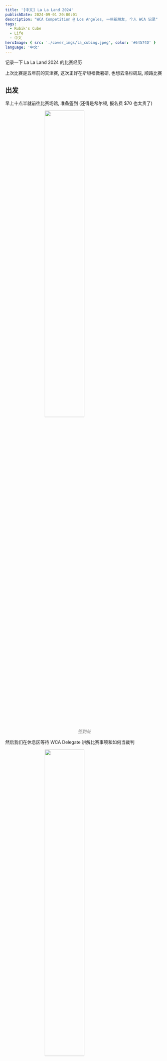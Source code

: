 ```yaml
---
title: '[中文] La La Land 2024'
publishDate: 2024-09-01 20:00:01
description: "WCA Competition @ Los Angeles, 一些新朋友, 个人 WCA 记录"
tags:
  - Rubik's Cube
  - Life
  - 中文
heroImage: { src: './cover_imgs/la_cubing.jpeg', color: '#64574D' }
language: '中文'
---
```

记录一下 La La Land 2024 的比赛经历

上次比赛是五年前的天津赛, 这次正好在斯坦福做暑研, 也想去洛杉矶玩, 顺路比赛

## 出发

早上十点半就前往比赛场馆, 准备签到 (还得是希尔顿, 报名费 $70 也太贵了)

<img src="https://cdn.lyt0112.com/2024/09/05996340f6efa287c093d4ed70d23f24.jpeg" alt="" style="width: 50%; height: auto; display: block; margin: 0 auto;" /><p style="text-align: center; font-style: italic; color: gray;"> 签到处 </p>

然后我们在休息区等待 WCA Delegate 讲解比赛事项和如何当裁判

<img src="https://cdn.lyt0112.com/2024/09/654e62948759d0f47442fa60a624bf4f.jpeg" alt="" style="width: 50%; height: auto; display: block; margin: 0 auto;" /><p style="text-align: center; font-style: italic; color: gray;"> 准备开始比赛! </p>

甚至还有人在卖自己烤的有魔方图案的饼干, 坐在我旁边的大哥 [Preston Hoing (2019HOIN01)](https://www.worldcubeassociation.org/persons/2019HOIN01) 买了两个送了我一个, 保存下来留作纪念

<img src="https://cdn.lyt0112.com/2024/09/baca0857505b7787c5be390ada24e845.jpeg" alt="" style="width: 50%; height: auto; display: block; margin: 0 auto;" /><p style="text-align: center; font-style: italic; color: gray;"> 你是哪块儿小饼干 </p>

## 比赛过程

这是一次 24 小时比赛, 也就是说 24 小时比赛不间断, 如果参加的比赛比较多 (比如我), 那就需要通宵, 事实上我也确实通宵了

对这边的空调温度表示尊敬, 下次再也不穿短裤了...

半夜冻的全身发抖, 每一把结束都需要去卫生间用热水洗手保持良好的状态

<img src="https://cdn.lyt0112.com/2024/09/b5f69e8ce00a7d532bb54aeb5d6914bc.jpeg" alt="" style="width: 80%; height: auto; display: block; margin: 0 auto;" /><p style="text-align: center; font-style: italic; color: gray;"> 时间表 </p>

这次比赛总共参加了九个项目, 选两个有趣的项目讲讲

### 3x3

入魔 7 年, 前 3 年进步 5 秒, 后 4 年进步 5 秒...

这次比赛刷新了单次和平均的个人记录, 单次还进了 10s, 平时练习的时候可能 20 把能有一把 sub10, 有点小激动

<img src="https://cdn.lyt0112.com/2024/09/a55df8e1a1f50489065e8d2daa64559b.jpeg" alt="" style="width: 50%; height: auto; display: block; margin: 0 auto;" /><p style="text-align: center; font-style: italic; color: gray;"> SUB 10 </p>

下次比赛一定要做到平均 SUB 10 !

### Pyraminx

不知道为什么我用的普通四棱往往会取得较高的名次, 这次在第二轮手感比较好, 刷新了单次和平均的个人纪录, 同时还进入了决赛

<img src="https://cdn.lyt0112.com/2024/09/27cde2edbc4f4f23d7712b35a5950f8d.jpeg" alt="" style="width: 50%; height: auto; display: block; margin: 0 auto;" /><p style="text-align: center; font-style: italic; color: gray;"> Pyraminx Final </p>

可能是因为通宵太累了, 决赛发挥不好, 但是还是很开心能进决赛

<img src="https://cdn.lyt0112.com/2024/09/f24ddb5390a8f806689d217e70ae3b0d.png" alt="" style="width: 80%; height: auto; display: block; margin: 0 auto;" /><p style="text-align: center; font-style: italic; color: gray;"> Pyraminx Grades </p>

## Interesting Things

### Clock WR

第一次见证世界纪录的诞生, [Brendyn Dunagan (2021DUNA01)](https://www.worldcubeassociation.org/persons/2021DUNA01) 以 1.973s 刷新了 Clock 的单次世界纪录

<img src="https://cdn.lyt0112.com/2024/09/11654f62590abf0ee07922eb4d0407f7.jpeg" alt="" style="width: 50%; height: auto; display: block; margin: 0 auto;" /><p style="text-align: center; font-style: italic; color: gray;"> Clock WR </p>

还跟他合影留念了, 祝贺他 Nice Record!

<img src="https://cdn.lyt0112.com/2024/09/b9065e59f1e666a9516c4a037de17738.jpeg" alt="" style="width: 50%; height: auto; display: block; margin: 0 auto;" /><p style="text-align: center; font-style: italic; color: gray;"> </p>

### 国内外比赛区别

最开始我以为国外比赛和中国比赛流程是一样的, 但是实际上还是有比较多区别的

中国比赛: Judge 负责拿走你的魔方, 在打乱区让打乱员打乱, 然后拿回到刚才的比赛台上, 每个人的五把结束之前是不会离开座位的

国外比赛: 先提交魔方, 打乱完成后 Runner 把你的魔方放到一个有裁判的闲置比赛台上, 叫你的名字, 去这个比赛台完成复原, Judge 记录成绩, 结束之后你需要离开比赛台回到备赛区, Runner 把魔方送回打乱区, 等待下一次在另一个比赛台叫你的名字, 所以你需要在五个比赛台上完成五把

<img src="https://cdn.lyt0112.com/2024/09/79c8be15c1efa460499d1df6665c0055.jpeg" alt="" style="width: 50%; height: auto; display: block; margin: 0 auto;" /><p style="text-align: center; font-style: italic; color: gray;"> 提交魔方 </p>

国外这样效率比较高, 因为不存在闲置的比赛台, 选手等待打乱的时候不会占用比赛台

另外国内外裁判员和打乱员不同, 国外的裁判员都是选手, 每个人在一个比赛组的同时也会被分配到一个裁判组, 此时你需要找到一个空闲的裁判位置去当裁判

<img src="https://cdn.lyt0112.com/2024/09/706d865a79f21113a14b457eac5bdc7a.jpeg" alt="" style="width: 50%; height: auto; display: block; margin: 0 auto;" /><p style="text-align: center; font-style: italic; color: gray;"> 我在当裁判 </p>

当然裁判员的数量是过饱和的, 因为一个项目你只需要比 5 把, 但是需要裁判所有来到这个比赛桌的人, 大概 50 把, 所以也可以选择在轮到你的时候摆烂不去当裁判

但是如果有很多人都摆烂, 不去当裁判, 就会造成缺少裁判的情况, WCA Delegate 就会在麦克风大叫, 找人来当裁判, 尤其是半夜的时候很多小朋友都去睡觉了, 甚至只有一个人来当裁判

<img src="https://cdn.lyt0112.com/2024/09/a75cce188fa719394bffe39a94a659af.jpeg" alt="" style="width: 50%; height: auto; display: block; margin: 0 auto;" /><p style="text-align: center; font-style: italic; color: gray;"> 裁判的码表⏱️ </p>

然而中国的裁判都是问卷报名制, 比赛之前从各种群发问卷招募裁判, 这样就能保证裁判是充足的, 但是坏处就是需要花精力去招募

## People & Friends

[Preston Hoing (2019HOIN01)](https://www.worldcubeassociation.org/persons/2019HOIN01) 是我到了比赛场地第一个遇见的人, 他有点话唠, 跟我很热情地聊天, 还讲到了他上次魔表遇到的一个很好的打乱.

他是这次比赛全项目的选手, 24小时的全项目对他来说真的累, 但是他还是坚持到了最后, 完成了他的第一次五盲, 还进了三盲决赛, 佩服. 不过忘了和他合影了, 有点遗憾.

然后我坐到了一个小朋友和他爸爸旁边, 从巴西来的很可爱的小朋友: [Benjamin Dias Reino (2024REIN02)](https://www.worldcubeassociation.org/persons/2024REIN02)

<img src="https://cdn.lyt0112.com/2024/09/f1e39d4dd80004f7565226252ff8e84a.jpeg" alt="" style="width: 50%; height: auto; display: block; margin: 0 auto;" /><p style="text-align: center; font-style: italic; color: gray;"> With Benjamin and His Dad </p>

然后来了另两个小朋友, 是 Benjamin 在上一场比赛认识的, 两兄弟中的弟弟参加比赛 [Ren Davis Semien (2024SEMI01)](https://www.worldcubeassociation.org/persons/2024SEMI01)

<img src="https://cdn.lyt0112.com/2024/09/8e2ae80b737d44f9cec4aaac9f1f84d1.jpeg" alt="" style="width: 50%; height: auto; display: block; margin: 0 auto;" /><p style="text-align: center; font-style: italic; color: gray;"> </p>

后来这个桌子上又来了一个洛杉矶本地高中生 [Kierran Leavitt (2022LEAV02)](https://www.worldcubeassociation.org/persons/2022LEAV02), 他自述在学习开飞机, 包括滑翔机和有动力飞机, 还挺好玩

<img src="https://cdn.lyt0112.com/2024/09/4c4b93340fddad8be9ba7fa1a5a015f9.jpeg" alt="" style="width: 50%; height: auto; display: block; margin: 0 auto;" /><p style="text-align: center; font-style: italic; color: gray;"> </p>

在三阶第一轮最后一把遇见了一个中国裁判员, [Tianshuo Shao (2023SHAO01)](https://www.worldcubeassociation.org/persons/2023SHAO01) 如果不是他我可能需要说一天英语了, 脑子要烧了

后来在比赛间隙他开车带我在洛杉矶游览, 晚上还去了 Santa Monica 海滩和码头, 好多大麻味

<img src="https://cdn.lyt0112.com/2024/09/f19484316f13ab410cc2b23fee2e1089.jpeg" alt="" style="width: 50%; height: auto; display: block; margin: 0 auto;" /><p style="text-align: center; font-style: italic; color: gray;"> Santa Monica Beach </p>

忘了合照, 过两天补上

Update on Oct 28, 2024: 才想起来补合影

<img src="https://cdn.lyt0112.com/2024/10/b667444035a036c0237c74c9530631e2.jpeg" alt="" style="width: 50%; height: auto; display: block; margin: 0 auto;" /><p style="text-align: center; font-style: italic; color: gray;"> 和 Tianshuo 在 SacCubing XVIII 2024 @ Sacremento </p>

## Epilogue

随便放一些图片

<img src="https://cdn.lyt0112.com/2024/09/6442333155869fddeb83320c0c207071.jpeg" alt="" style="width: 80%; height: auto; display: block; margin: 0 auto;" /><p style="text-align: center; font-style: italic; color: gray;"> 比赛之前 </p>

<img src="https://cdn.lyt0112.com/2024/09/0efe5b4c011d7e65b29bd0e32b6c21f6.jpeg" alt="" style="width: 80%; height: auto; display: block; margin: 0 auto;" /><p style="text-align: center; font-style: italic; color: gray;"> 在阳台练习的人 </p>

<img src="https://cdn.lyt0112.com/2024/09/c9b29b35ecbab01b75e1cae1e99a92ca.jpeg" alt="" style="width: 50%; height: auto; display: block; margin: 0 auto;" /><p style="text-align: center; font-style: italic; color: gray;"> 酒店大阳台的景色, 对面停车场花了我和 Tianshuo $30</p>

<img src="https://cdn.lyt0112.com/2024/09/c58c4616b3c570f976f808735931f128.jpeg" alt="" style="width: 80%; height: auto; display: block; margin: 0 auto;" /><p style="text-align: center; font-style: italic; color: gray;"> 开进死胡同 </p>

<img src="https://cdn.lyt0112.com/2024/09/02572e9ca7c9c95946394798b76f1815.jpeg" alt="" style="width: 80%; height: auto; display: block; margin: 0 auto;" /><p style="text-align: center; font-style: italic; color: gray;"> 又开进死胡同 </p>

<img src="https://cdn.lyt0112.com/2024/09/e95dbf5a6ad9b229a58c3e6f876d14a2.jpeg" alt="" style="width: 80%; height: auto; display: block; margin: 0 auto;" /><p style="text-align: center; font-style: italic; color: gray;"> 半夜大家在庆祝 12 点 </p>

<img src="https://cdn.lyt0112.com/2024/09/1ea26f2a69a459430e42cab1a45dc451.jpeg" alt="" style="width: 80%; height: auto; display: block; margin: 0 auto;" /><p style="text-align: center; font-style: italic; color: gray;"> 希尔顿酒店的泳池 </p>

<img src="https://cdn.lyt0112.com/2024/09/63f6b1905945306d9b75c4cc9e84ed23.jpeg" alt="" style="width: 80%; height: auto; display: block; margin: 0 auto;" /><p style="text-align: center; font-style: italic; color: gray;"> With Benjamin </p>

<img src="https://cdn.lyt0112.com/2024/09/ba355b102143d09fcb13e49df9a93d26.jpeg" alt="" style="width: 80%; height: auto; display: block; margin: 0 auto;" /><p style="text-align: center; font-style: italic; color: gray;"> Santa Monica 码头 </p>

<img src="https://cdn.lyt0112.com/2024/09/7d991c7629e50ef9a0ee4261dbc4817d.jpeg" alt="" style="width: 80%; height: auto; display: block; margin: 0 auto;" /><p style="text-align: center; font-style: italic; color: gray;"> 在 Santa Monica 码头上钓鱼的人</p>
